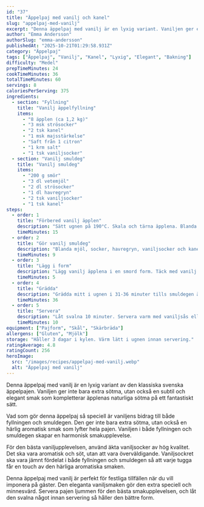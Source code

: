 ```yaml
---
id: "37"
title: "Äppelpaj med vanilj och kanel"
slug: "appelpaj-med-vanilj"
excerpt: "Denna äppelpaj med vanilj är en lyxig variant. Vaniljen ger en subtil och elegant smak."
author: "Emma Andersson"
authorSlug: "emma-andersson"
publishedAt: "2025-10-21T01:29:58.931Z"
category: "Äppelpaj"
tags: ["Äppelpaj", "Vanilj", "Kanel", "Lyxig", "Elegant", "Bakning"]
difficulty: "Medel"
prepTimeMinutes: 24
cookTimeMinutes: 36
totalTimeMinutes: 60
servings: 8
caloriesPerServing: 375
ingredients:
  - section: "Fyllning"
    title: "Vanilj äppelfyllning"
    items:
      - "8 äpplen (ca 1,2 kg)"
      - "3 msk strösocker"
      - "2 tsk kanel"
      - "1 msk majsstärkelse"
      - "Saft från 1 citron"
      - "1 krm salt"
      - "1 tsk vaniljsocker"
  - section: "Vanilj smuldeg"
    title: "Vanilj smuldeg"
    items:
      - "200 g smör"
      - "3 dl vetemjöl"
      - "2 dl strösocker"
      - "1 dl havregryn"
      - "2 tsk vaniljsocker"
      - "1 tsk kanel"
steps:
  - order: 1
    title: "Förbered vanilj äpplen"
    description: "Sätt ugnen på 190°C. Skala och tärna äpplena. Blanda med socker, kanel, majsstärkelse, citronsaft, salt och vaniljsocker."
    timeMinutes: 15
  - order: 2
    title: "Gör vanilj smuldeg"
    description: "Blanda mjöl, socker, havregryn, vaniljsocker och kanel. Nyp i smöret försiktigt."
    timeMinutes: 9
  - order: 3
    title: "Lägg i form"
    description: "Lägg vanilj äpplena i en smord form. Täck med vanilj smuldegen så att allt är täckt."
    timeMinutes: 5
  - order: 4
    title: "Grädda"
    description: "Grädda mitt i ugnen i 31-36 minuter tills smuldegen är gyllenbrun och pajen bubblande."
    timeMinutes: 36
  - order: 5
    title: "Servera"
    description: "Låt svalna 10 minuter. Servera varm med vaniljsås eller glass."
    timeMinutes: 10
equipment: ["Pajform", "Skål", "Skärbräda"]
allergens: ["Gluten", "Mjölk"]
storage: "Håller 3 dagar i kylen. Värm lätt i ugnen innan servering."
ratingAverage: 4.8
ratingCount: 256
heroImage:
  src: "/images/recipes/appelpaj-med-vanilj.webp"
  alt: "Äppelpaj med vanilj"
---
```


Denna äppelpaj med vanilj är en lyxig variant av den klassiska svenska äppelpajen. Vaniljen ger inte bara extra sötma, utan också en subtil och elegant smak som kompletterar äpplenas naturliga sötma på ett fantastiskt sätt.

Vad som gör denna äppelpaj så speciell är vaniljens bidrag till både fyllningen och smuldegen. Den ger inte bara extra sötma, utan också en härlig aromatisk smak som lyfter hela pajen. Vaniljen i både fyllningen och smuldegen skapar en harmonisk smakupplevelse.

För den bästa vaniljupplevelsen, använd äkta vaniljsocker av hög kvalitet. Det ska vara aromatisk och söt, utan att vara överväldigande. Vaniljsockret ska vara jämnt fördelat i både fyllningen och smuldegen så att varje tugga får en touch av den härliga aromatiska smaken.

Denna äppelpaj med vanilj är perfekt för festliga tillfällen när du vill imponera på gäster. Den eleganta vaniljsmaken gör den extra speciell och minnesvärd. Servera pajen ljummen för den bästa smakupplevelsen, och låt den svalna något innan servering så håller den bättre form.
